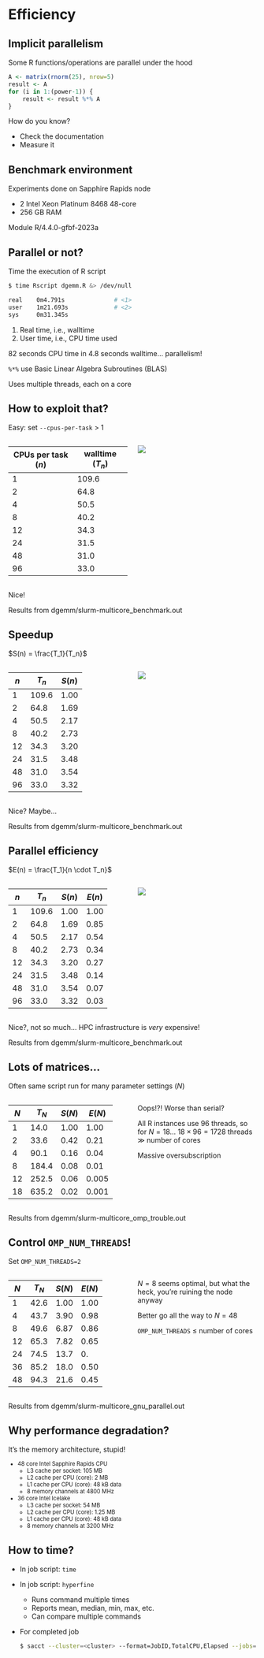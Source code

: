 # Efficiency


## Implicit parallelism

Some R functions/operations are parallel under the hood

::: {.fragment}
```r
A <- matrix(rnorm(25), nrow=5)
result <- A
for (i in 1:(power-1)) {
    result <- result %*% A
}
```
:::

::: {.fragment}
How do you know?

- Check the documentation
- Measure it
:::


## Benchmark environment

Experiments done on Sapphire Rapids node

- 2 Intel Xeon Platinum 8468 48-core
- 256 GB RAM

Module R/4.4.0-gfbf-2023a


## Parallel or not?

Time the execution of R script

```bash
$ time Rscript dgemm.R &> /dev/null

real    0m4.791s              # <1>
user    1m21.693s             # <2>
sys     0m31.345s
```

1. Real time, i.e., walltime
2. User time, i.e., CPU time used

82 seconds CPU time in 4.8 seconds walltime... [parallelism!]{.fragment}

::: {.fragment}
`%*%` use Basic Linear Algebra Subroutines (BLAS)

Uses multiple threads, each on a core
:::


## How to exploit that?

Easy: set `--cpus-per-task` > 1

::::: {.columns}
:::: {.column width=50%}
::: {style="font-size: 70%;"}
| CPUs per task ($n$) | walltime ($T_n$) |
|---------------------|------------------|
| 1                   | 109.6            |
| 2                   |  64.8            |
| 4                   |  50.5            |
| 8                   |  40.2            |
| 12                  |  34.3            |
| 24                  |  31.5            |
| 48                  |  31.0            |
| 96                  |  33.0            |
:::
::::
:::: {.column width=50% .fragment}
![](/img/walltime_vs_cpus_per_task.png)
::::
:::::

[Nice!]{.fragment}

::: notes
Results from dgemm/slurm-multicore_benchmark.out
:::

## Speedup

$S(n) = \frac{T_1}{T_n}$

::::: {.columns}
:::: {.column width=50%}
::: {style="font-size: 80%;"}
| $n$ | $T_n$ | $S(n)$ |
|-----|-------|--------|
| 1   | 109.6 | 1.00   |
| 2   |  64.8 | 1.69   |
| 4   |  50.5 | 2.17   |
| 8   |  40.2 | 2.73   |
| 12  |  34.3 | 3.20   |
| 24  |  31.5 | 3.48   |
| 48  |  31.0 | 3.54   |
| 96  |  33.0 | 3.32   |
:::
::::
:::: {.column width=50% .fragment}
![](/img/speedup_vs_cpus_per_task.png)
::::
:::::

[Nice? Maybe...]{.fragment}

::: notes
Results from dgemm/slurm-multicore_benchmark.out
:::


## Parallel efficiency

$E(n) = \frac{T_1}{n \cdot T_n}$

::::: {.columns}
:::: {.column width=50%}
::: {style="font-size: 80%;"}
| $n$ | $T_n$ | $S(n)$ | $E(n)$ |
|-----|-------|--------|--------|
| 1   | 109.6 | 1.00   | 1.00   |
| 2   |  64.8 | 1.69   | 0.85   |
| 4   |  50.5 | 2.17   | 0.54   |
| 8   |  40.2 | 2.73   | 0.34   |
| 12  |  34.3 | 3.20   | 0.27   |
| 24  |  31.5 | 3.48   | 0.14   |
| 48  |  31.0 | 3.54   | 0.07   |
| 96  |  33.0 | 3.32   | 0.03   |
:::
::::
:::: {.column width=50% .fragment}
![](/img/efficiency_vs_cpus_per_task.png)
::::
:::::

[Nice?, not so much...]{.fragment} [HPC infrastructure is *very* expensive!]{.fragment}

::: notes
Results from dgemm/slurm-multicore_benchmark.out
:::


## Lots of matrices...

Often same script run for many parameter settings ($N$)

::::: {.columns}
:::: {.column width=50%}
::: {style="font-size: 75%;"}
| $N$ | $T_N$    | $S(N)$  | $E(N)$ |
|-----|----------|---------|--------|
| 1   | 14.0     | 1.00    | 1.00   |
| 2   | 33.6     | 0.42    | 0.21   |
| 4   | 90.1     | 0.16    | 0.04   |
| 8   | 184.4    | 0.08    | 0.01   |
| 12  | 252.5    | 0.06    | 0.005  |
| 18  | 635.2    | 0.02    | 0.001  |
:::
::::
:::: {.column width=50% .fragment}
Oops!?!  Worse than serial?

::: {.fragment}
All R instances use 96 threads, so for $N = 18$...
[$18 \times 96 = 1728$ threads $\gg$ number
of cores]{.fragment}
:::

::: {.callout-warning .fragment}
Massive oversubscription
:::
::::
:::::

::: notes
Results from dgemm/slurm-multicore_omp_trouble.out
:::


## Control `OMP_NUM_THREADS`!

Set `OMP_NUM_THREADS=2`

::::: {.columns}
:::: {.column width=50%}
::: {style="font-size: 75%;"}
| $N$ | $T_N$ | $S(N)$ | $E(N)$ |
|-----|-------|--------|--------|
| 1   | 42.6  | 1.00   | 1.00   
| 4   | 43.7  | 3.90   | 0.98   |
| 8   | 49.6  | 6.87   | 0.86   |
| 12  | 65.3  | 7.82   | 0.65   |
| 24  | 74.5  | 13.7   | 0.|
| 36  | 85.2  | 18.0   | 0.50   |
| 48  | 94.3  | 21.6   | 0.45   |
:::
::::

:::: {.column width=50% .fragment}
$N = 8$ seems optimal, but what the heck, you're ruining the node anyway

Better go all the way to $N = 48$

::: {.callout-tip .fragment}
`OMP_NUM_THREADS` $\le$ number of cores
:::
::::
:::::

::: notes
Results from dgemm/slurm-multicore_gnu_parallel.out
:::


## Why performance degradation?

It's the memory architecture, stupid!

::: {style="font-size: 80%;"}
- 48 core Intel Sapphire Rapids CPU
  - L3 cache per socket: 105 MB
  - L2 cache per CPU (core): 2 MB
  - L1 cache per CPU (core): 48 kB data
  - 8 memory channels at 4800 MHz
- 36 core Intel Icelake
  - L3 cache per socket: 54 MB
  - L2 cache per CPU (core): 1.25 MB
  - L1 cache per CPU (core): 48 kB data
  - 8 memory channels at 3200 MHz
:::


## How to time?

- In job script: `time`
- In job script: `hyperfine`
  - Runs command multiple times
  - Reports mean, median, min, max, etc.
  - Can compare multiple commands
- For completed job
  ```bash
  $ sacct --cluster=<cluster> --format=JobID,TotalCPU,Elapsed --jobs=<job-id>
  ```

